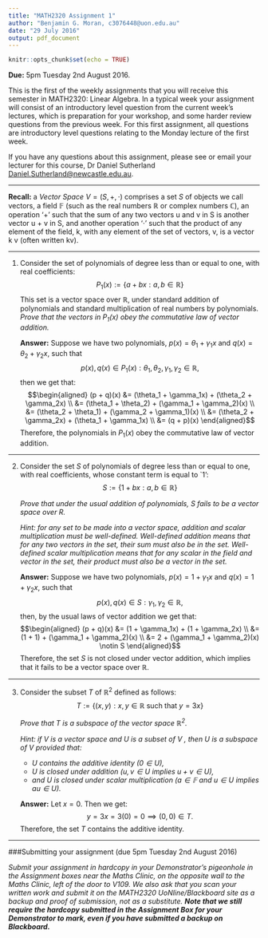 ```yaml
---
title: "MATH2320 Assignment 1"
author: "Benjamin G. Moran, c3076448@uon.edu.au"
date: "29 July 2016"
output: pdf_document
---
```


```r
knitr::opts_chunk$set(echo = TRUE)
```

**Due:** 5pm Tuesday 2nd August 2016.

This is the first of the weekly assignments that you will receive this semester in MATH2320: Linear Algebra. In a typical week your assignment will consist of an introductory level question from the current week's lectures, which is preparation for your workshop, and some harder review questions from the previous week. For this first assignment, all questions are introductory level questions relating to the Monday lecture of the first week.

If you have any questions about this assignment, please see or email your lecturer for this course, Dr Daniel Sutherland <Daniel.Sutherland@newcastle.edu.au>.

***


**Recall:** a _Vector Space_ $V = (S, +, \cdot)$ comprises a set _S_ of objects we call vectors, a field $\mathbb F$ (such as the real numbers $\mathbb R$ or complex numbers $\mathbb C$), an operation '$+$' such that the sum of any two vectors u and v in S is another vector u + v in S, and another operation '$\cdot$' such that the product of any element of the field, k, with any element of the set of vectors, v, is a vector k v (often written kv).

***

1. Consider the set of polynomials of degree less than or equal to one, with real coefficients: $$P_1(x) := \{a + bx : a, b \in \mathbb{R}\}$$ This set is a vector space over $\mathbb{R}$, under standard addition of polynomials and standard multiplication of real numbers by polynomials. 
*Prove that the vectors in $P_1(x)$ obey the commutative law of vector addition.*

    **Answer:** Suppose we have two polynomials, $p(x)= \theta_1 + \gamma_1x$ and $q(x)=\theta_2 + \gamma_2x$, such that $$p(x), q(x) \in P_1(x): \theta_1, \theta_2, \gamma_1, \gamma_2 \in \mathbb{R},$$ then we get that: $$\begin{aligned} (p + q)(x) &= (\theta_1 + \gamma_1x) + (\theta_2 + \gamma_2x) \\ &= (\theta_1 + \theta_2) + (\gamma_1 + \gamma_2)(x) \\ &= (\theta_2 + \theta_1) + (\gamma_2 + \gamma_1)(x) \\ &= (\theta_2 + \gamma_2x) + (\theta_1 + \gamma_1x) \\ &= (q + p)(x) \end{aligned}$$ Therefore, the polynomials in $P_1(x)$ obey the commutative law of vector addition.

***

2.	Consider the set _S_ of polynomials of degree less than or equal to one, with real coefficients, whose constant term is equal to `1': $$S := \{1 + bx : a, b \in \mathbb{R}\}$$ 

    *Prove that under the usual addition of polynomials, S fails to be a vector space over R.* 
    
    *Hint: for any set to be made into a vector space, addition and scalar multiplication must be well-defined. Well-defined addition means that for any two vectors in the set, their sum must also be in the set. Well-defined scalar multiplication means that for any scalar in the field and vector in the set, their product must also be a vector in the set.*
    
    **Answer:** Suppose we have two polynomials, $p(x)= 1 + \gamma_1x$ and $q(x)=1 + \gamma_2x$, such that $$p(x), q(x) \in S: \gamma_1, \gamma_2 \in \mathbb{R},$$ then, by the usual laws of vector addition we get that: $$\begin{aligned} (p + q)(x) &= (1 + \gamma_1x) + (1 + \gamma_2x) \\ &= (1 + 1) + (\gamma_1 + \gamma_2)(x) \\ &= 2 + (\gamma_1 + \gamma_2)(x)  \notin S \end{aligned}$$ Therefore, the set *S* is not closed under vector addition, which implies that it fails to be a vector space over $\mathbb{R}$. 

***

3. Consider the subset _T_ of $\mathbb{R}^2$ defined as follows: $$T := \{(x, y) : x, y \in \mathbb{R} \text{ such that } y = 3x\}$$

    *Prove that T is a subspace of the vector space $\mathbb{R}^2$.*

    *Hint: if V is a vector space and U is a subset of V , then U is a subspace of V provided that:*

    * _U contains the additive identity $(0 \in U)$,_
    * _U is closed under addition $(u, v \in U$ implies $u + v \in U)$,_
    * _and U is closed under scalar multiplication $(a \in \mathbb{F}$ and $u \in U$ implies $au \in U)$._
    
    **Answer:** Let $x = 0$. Then we get: $$y = 3x = 3(0) = 0 \implies (0,0) \in T.$$ Therefore, the set *T* contains the additive identity.

***

###Submitting your assignment (due 5pm Tuesday 2nd August 2016)

*Submit your assignment in hardcopy in your Demonstrator's pigeonhole in the Assignment boxes near the Maths Clinic, on the opposite wall to the Maths Clinic, left of the door to V109. We also ask that you scan your written work and submit it on the MATH2320 UoNline/Blackboard site as a backup and proof of submission, not as a substitute. __Note that we still require the hardcopy submitted in the Assignment Box for your Demonstrator to mark, even if you have submitted a backup on Blackboard.__*
 
